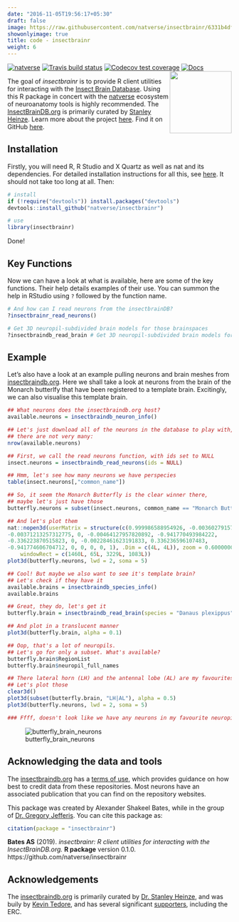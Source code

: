 ```yaml
---
date: "2016-11-05T19:56:17+05:30"
draft: false
image: https://raw.githubusercontent.com/natverse/insectbrainr/6331b4df63b9ac13c6cddd781fca8c637f07aa6d/man/figures/logo.svg
showonlyimage: true
title: code - insectbrainr
weight: 6
---
```

[![natverse](https://img.shields.io/badge/natverse-Part%20of%20the%20natverse-a241b6)](https://natverse.github.io)
[![Travis build status](https://travis-ci.org/natverse/insectbrainr.svg?branch=master)](https://travis-ci.org/natverse/insectbrainr)
[![Codecov test coverage](https://codecov.io/gh/natverse/insectbrainr/branch/master/graph/badge.svg)](https://codecov.io/gh/natverse/insectbrainr?branch=master)
[![Docs](https://img.shields.io/badge/docs-100%25-brightgreen.svg)](http://jefferislab.github.io/insectbrainr/reference/)
<!--more-->
<img src="https://raw.githubusercontent.com/natverse/insectbrainr/6331b4df63b9ac13c6cddd781fca8c637f07aa6d/man/figures/logo.svg" align="right" height="139" />

The goal of *insectbrainr* is to provide R client utilities for interacting with the [Insect Brain Database](https://insectbraindb.org/app/). Using this R package in concert with the [natverse](https://github.com/natverse/natverse) ecosystem of neuroanatomy tools is highly recommended. The [InsectBrainDB.org](https://insectbraindb.org/app/) is primarily curated by [Stanley Heinze](https://www.biology.lu.se/stanley-heinze). Learn more about the project [here](https://insectbraindb.org/app/about). Find it on GitHub [here](https://github.com/natverse/insectbrainr).
<!--more-->

## Installation

Firstly, you will need R, R Studio and X Quartz as well as nat and its dependencies. For detailed installation instructions for all this, see [here](https://jefferis.github.io/nat/articles/Installation.html). It should not take too long at all. Then:

```r
# install
if (!require("devtools")) install.packages("devtools")
devtools::install_github("natverse/insectbrainr")

# use 
library(insectbrainr)
```

Done!

## Key Functions

Now we can have a look at what is available, here are some of the key functions. Their help details examples of their use. You can summon the help in RStudio using `?` followed by the function name.

```r
# And how can I read neurons from the insectbrainDB?
?insectbrainr_read_neurons()

# Get 3D neuropil-subdivided brain models for those brainspaces
?insectbraindb_read_brain # Get 3D neuropil-subdivided brain models for those brainspaces
```

## Example

Let's also have a look at an example pulling neurons and brain meshes from [insectbraindb.org](https://insectbraindb.org/app/). Here we shall take a look at neurons from the brain of the Monarch butterlfy that have been registered to a template brain. Excitingly, we can also visualise this template brain.  

```r
## What neurons does the insectbraindb.org host?
available.neurons = insectbraindb_neuron_info()

## Let's just download all of the neurons in the database to play with,
## there are not very many:
nrow(available.neurons)

## First, we call the read neurons function, with ids set to NULL
insect.neurons = insectbraindb_read_neurons(ids = NULL)

## Hmm, let's see how many neurons we have perspecies
table(insect.neurons[,"common_name"])

## So, it seem the Monarch Butterfly is the clear winner there, 
## maybe let's just have those
butterfly.neurons = subset(insect.neurons, common_name == "Monarch Butterfly")

## And let's plot them
nat::nopen3d(userMatrix = structure(c(0.999986588954926, -0.00360279157757759, 
-0.00371213257312775, 0, -0.00464127957820892, -0.941770493984222, 
-0.336223870515823, 0, -0.00228461623191833, 0.336236596107483, 
-0.941774606704712, 0, 0, 0, 0, 1), .Dim = c(4L, 4L)), zoom = 0.600000023841858, 
    windowRect = c(1460L, 65L, 3229L, 1083L))
plot3d(butterfly.neurons, lwd = 2, soma = 5)

## Cool! But maybe we also want to see it's template brain? 
## Let's check if they have it
available.brains = insectbraindb_species_info()
available.brains

## Great, they do, let's get it
butterfly.brain = insectbraindb_read_brain(species = "Danaus plexippus")

## And plot in a translucent manner
plot3d(butterfly.brain, alpha = 0.1)

## Oop, that's a lot of neuropils. 
## Let's go for only a subset. What's available?
butterfly.brain$RegionList
butterfly.brain$neuropil_full_names

## There lateral horn (LH) and the antennal lobe (AL) are my favourites.
## Let's plot those
clear3d()
plot3d(subset(butterfly.brain, "LH|AL"), alpha = 0.5)
plot3d(butterfly.neurons, lwd = 2, soma = 5)

### Ffff, doesn't look like we have any neurons in my favourite neuropils :(
```

![butterfly_brain_neurons](https://raw.githubusercontent.com/natverse/insectbrainr/master/inst/images/butterfly_brain_neurons.png)

## Acknowledging the data and tools

The [insectbraindb.org](https://insectbraindb.org/) has a [terms of use](https://insectbraindb.org/app/terms), which provides guidance on how best to credit data from these repositories. Most neurons have an associated publication that you can find on the repository websites.

This package was created by Alexander Shakeel Bates, while in the group of [Dr. Gregory Jefferis](https://en.wikipedia.org/wiki/Gregory_Jefferis). You can cite this package as:

```r
citation(package = "insectbrainr")
```

**Bates AS** (2019). *insectbrainr: R client utilities for interacting with the InsectBrainDB.org.* **R package** version 0.1.0. https://github.com/natverse/insectbrainr

## Acknowledgements

The [insectbraindb.org](https://insectbraindb.org/app/) is primarily curated by [Dr. Stanley Heinze](https://www.biology.lu.se/stanley-heinze), and was buily by [Kevin Tedore](https://tedore.com/), and has several significant [supporters](https://insectbraindb.org/app/), including the ERC.

